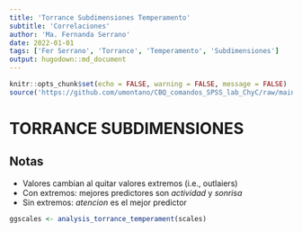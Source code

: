 ```yaml
---
title: 'Torrance Subdimensiones Temperamento'
subtitle: 'Correlaciones'
author: 'Ma. Fernanda Serrano'
date: 2022-01-01
tags: ['Fer Serrano', 'Torrance', 'Temperamento', 'Subdimensiones']
output: hugodown::md_document
---
```

```r
knitr::opts_chunk$set(echo = FALSE, warning = FALSE, message = FALSE)
source('https://github.com/umontano/CBQ_comandos_SPSS_lab_ChyC/raw/main/correlation_graphics.R')
```


# TORRANCE SUBDIMENSIONES
## Notas
- Valores cambian al quitar valores extremos (i.e., outlaiers)
- Con extremos:
mejores predictores son *actividad* y *sonrisa*
- Sin extremos:
*atencion* es el mejor predictor
```r
ggscales <- analysis_torrance_temperament(scales)
```
